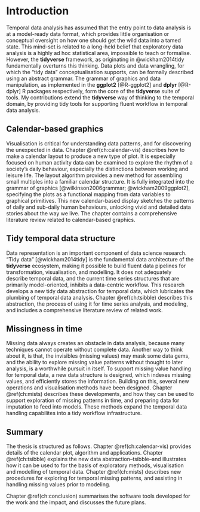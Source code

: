 # Introduction {#ch:intro}

Temporal data analysis has assumed that the entry point to data analysis is at a model-ready data format, which provides little organisation or conceptual oversight on how one should get the wild data into a tamed state. This mind-set is related to a long-held belief that exploratory data analysis is a highly ad hoc statistical area, impossible to teach or formalise. However, the **tidyverse** framework, as originating in @wickham2014tidy fundamentally overturns this thinking. Data plots and data wrangling, for which the "tidy data" conceptualisation supports, can be formally described using an abstract grammar. The grammar of graphics and data manipulation, as implemented in the **ggplot2** [@R-ggplot2] and **dplyr** [@R-dplyr] R packages respectively, form the core of the **tidyverse** suite of tools. My contributions extend the **tidyverse** way of thinking to the temporal domain, by providing tidy tools for supporting fluent workflow in temporal data analysis.

## Calendar-based graphics {#sec:calendar-vis}

Visualisation is critical for understanding data patterns, and for discovering the unexpected in data. Chapter \@ref(ch:calendar-vis) describes how to make a calendar layout to produce a new type of plot. It is especially focused on human activity data can be examined to explore the rhythm of a society's daily behaviour, especially the distinctions between working and leisure life. The layout algorithm provides a new method for assembling small multiples into a familiar calendar structure. It is fully integrated into the grammar of graphics [@wilkinson2006grammar; @wickham2009ggplot2], specifying the plots as a functional mapping from data variables to graphical primitives. This new calendar-based display sketches the patterns of daily and sub-daily human behaviours, unlocking vivid and detailed data stories about the way we live. The chapter contains a comprehensive literature review related to calendar-based graphics. 

## Tidy temporal data structure {#sec:tsibble}

Data representation is an important component of data science research. "Tidy data" [@wickham2014tidy] is the fundamental data architecture of the **tidyverse** ecosystem, making it possible to build fluent data pipelines for transformation, visualisation, and modelling. It does not adequately describe temporal data, and the current time series structures that are primarily model-oriented, inhibits a data-centric workflow. This research develops a new tidy data abstraction for temporal data, which lubricates the plumbing of temporal data analysis. Chapter \@ref(ch:tsibble) describes this abstraction, the process of using it for time series analysis, and modeling, and includes a comprehensive literature review of related work. 

## Missingness in time {#sec:mists}

Missing data always creates an obstacle in data analysis, because many techniques cannot operate without complete data. Another way to think about it, is that, the invisibles (missing values) may mask some data gems, and the ability to explore missing value patterns without thought to later analysis, is a worthwhile pursuit in itself. To support missing value handling for temporal data, a new data structure is designed, which indexes missing values, and efficiently stores the information. Building on this, several new operations and visualisation methods have been designed. Chapter \@ref(ch:mists) describes these developments, and how they can be used to support exploration of missing patterns in time, and preparing data for imputation to feed into models. These methods expand the temporal data handling capabilites into a tidy workflow infrastructure.

## Summary

The thesis is structured as follows. Chapter \@ref(ch:calendar-vis) provides details of the calendar plot, algorithm and applications. Chapter \@ref(ch:tsibble) explains the new data abstraction--tsibble--and illustrates how it can be used to for the basis of exploratory methods, visualisation and modelling of temporal data. Chapter \@ref(ch:mists) describes new procedures for exploring for temporal missing patterns, and assisting in handling missing values prior to modeling. 

Chapter \@ref(ch:conclusion) summarises the software tools developed for the work and the impact, and discusses the future plans.
